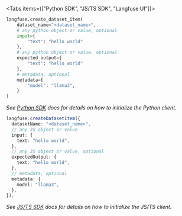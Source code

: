 <Tabs items={["Python SDK", "JS/TS SDK", "Langfuse UI"]}>
<Tab>

```python
langfuse.create_dataset_item(
    dataset_name="<dataset_name>",
    # any python object or value, optional
    input={
        "text": "hello world"
    },
    # any python object or value, optional
    expected_output={
        "text": "hello world"
    },
    # metadata, optional
    metadata={
        "model": "llama3",
    }
)
```

_See [Python SDK](/docs/sdk/python/sdk-v3) docs for details on how to initialize the Python client._

</Tab>
<Tab>

```ts
langfuse.createDatasetItem({
  datasetName: "<dataset_name>",
  // any JS object or value
  input: {
    text: "hello world",
  },
  // any JS object or value, optional
  expectedOutput: {
    text: "hello world",
  },
  // metadata, optional
  metadata: {
    model: "llama3",
  },
});
```

_See [JS/TS SDK](/docs/sdk/typescript/guide) docs for details on how to initialize the JS/TS client._

</Tab>

<Tab>
<Tabs items={["Add item", "Import CSV", "Add from trace"]}>

<Tab>
<CloudflareVideo
  videoId="f185bc7dff9b886d0c3468ab0852cbb5"
  aspectRatio={16 / 9}
  gifStyle
/>
</Tab>

<Tab>
<CloudflareVideo
  videoId="356c0afb92cbb5715c0eccc5fa30ae16"
  aspectRatio={16 / 9}
  gifStyle
/>
</Tab>

<Tab>
<CloudflareVideo
  videoId="51ba46cebd0431f9e5483082a8470206"
  aspectRatio={16 / 9}
  gifStyle
/>
</Tab>

</Tabs>

</Tab>

</Tabs>
